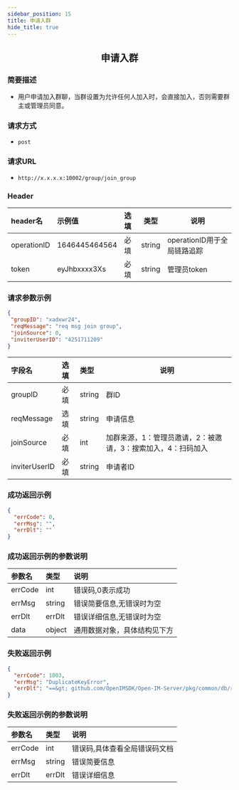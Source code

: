 ```yaml
---
sidebar_position: 15
title: 申请入群
hide_title: true
---
```


<center>

## 申请入群

</center>

### 简要描述
- 用户申请加入群聊，当群设置为允许任何人加入时，会直接加入，否则需要群主或管理员同意。
### 请求方式
- `post` 
### 请求URL
- `http://x.x.x.x:10002/group/join_group` 


### Header
|header名|示例值|选填|类型|说明|
|:----    |:-------    |:--- |---|------      |
|operationID|1646445464564|必填|string|operationID用于全局链路追踪|
|token|eyJhbxxxx3Xs|必填|string|管理员token|


### 请求参数示例


```json
{
 "groupID": "xadxwr24",
 "reqMessage": "req msg join group",
 "joinSource": 0,
 "inviterUserID": "4251711209"
}
```
|字段名|选填|类型|说明|
|:----    |:-------    |:--- |---|
|groupID|必填|string|群ID|
|reqMessage|选填|string|申请信息|
|joinSource|必填|int|加群来源，1：管理员邀请，2：被邀请，3：搜索加入，4：扫码加入|
|inviterUserID|必填|string|申请者ID|
### 成功返回示例


```json
{
  "errCode": 0,
  "errMsg": "",
  "errDlt": ""
}
```
### 成功返回示例的参数说明


|参数名|类型|说明|
|:----    |:-------    |:--- |
|errCode|int|错误码,0表示成功|
|errMsg|string|错误简要信息,无错误时为空|
|errDlt|errDlt|错误详细信息,无错误时为空|
|data|object|通用数据对象，具体结构见下方|
### 失败返回示例


```json
{
  "errCode": 1003,
  "errMsg": "DuplicateKeyError",
  "errDlt": "==&gt; github.com/OpenIMSDK/Open-IM-Server/pkg/common/db/relation.(*GroupRequestGorm).Create()@27: Create: Error 1062: Duplicate entry 'openIMAdmin-xadxwr24' for key 'PRIMARY'"
}
```
### 失败返回示例的参数说明


|参数名|类型|说明|
|:----    |:-------    |:--- |
|errCode|int|错误码,具体查看全局错误码文档|
|errMsg|string|错误简要信息|
|errDlt|errDlt|错误详细信息|
